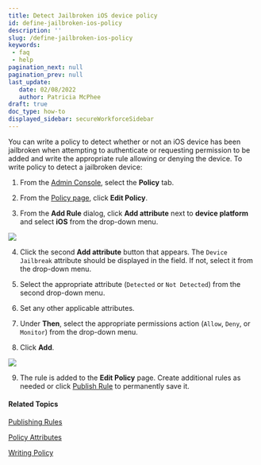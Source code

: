 ```yaml
---
title: Detect Jailbroken iOS device policy
id: define-jailbroken-ios-policy
description: ''
slug: /define-jailbroken-ios-policy
keywords: 
 - faq
 - help
pagination_next: null
pagination_prev: null
last_update: 
   date: 02/08/2022
   author: Patricia McPhee
draft: true
doc_type: how-to
displayed_sidebar: secureWorkforceSidebar
--- 
```



You can write a policy to detect whether or not an iOS device has been jailbroken when attempting to authenticate or requesting permission to be added and write the appropriate rule allowing or denying the device. To write policy to detect a jailbroken device:

1. From the [Admin Console](/docs/secure-work/workforce-settings/admin-console/admin-console-login), select the **Policy** tab.

2. From the [Policy page](/docs/secure-work/workforce-settings/policy/policy-writing/writing-policy#creating-rules), click **Edit Policy**. 

3. From the **Add Rule** dialog, click **Add attribute** next to **device platform** and select **iOS** from the drop-down menu. 

  ![](/images/policy/device_platform_ios.PNG)

4. Click the second **Add attribute** button that appears. The `Device Jailbreak` attribute should be displayed in the field. If not, select it from the drop-down menu.

5. Select the appropriate attribute (`Detected` or `Not Detected`) from the second drop-down menu.

6. Set any other applicable attributes.

7. Under **Then**, select the appropriate permissions action (`Allow`, `Deny`, or `Monitor`) from the drop-down menu.

8. Click **Add**. 

  ![](/images/policy/jailbreak_ios_not_detected.PNG)

9. The rule is added to the **Edit Policy** page. Create additional rules as needed or click [Publish Rule](/docs/secure-work/workforce-settings/policy/policy-publish-rules/publishing-rules) to permanently save it.

<NotePolicyMustBePublished />

#### Related Topics

[Publishing Rules](/docs/secure-work/workforce-settings/policy/policy-publish-rules/publishing-rules)

[Policy Attributes](/docs/secure-work/workforce-settings/policy/policy-writing/policy-attributes)

[Writing Policy](/docs/secure-work/workforce-settings/policy/policy-writing/writing-policy)